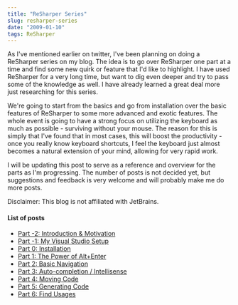 ```yaml
---
title: "ReSharper Series"
slug: resharper-series
date: "2009-01-10"
tags: ReSharper
---
```

As I've mentioned earlier on twitter, I've been planning on doing a ReSharper series on my blog. The idea is to go over ReSharper one part at a time and find some new quirk or feature that I'd like to highlight. I have used ReSharper for a very long time, but want to dig even deeper and try to pass some of the knowledge as well. I have already learned a great deal more just researching for this series.
 
We're going to start from the basics and go from installation over the basic features of ReSharper to some more advanced and exotic features. The whole event is going to have a strong focus on utilizing the keyboard as much as possible - surviving without your mouse. The reason for this is simply that I've found that in most cases, this will boost the productivity - once you really know keyboard shortcuts, I feel the keyboard just almost becomes a natural extension of your mind, allowing for very rapid work.
 
I will be updating this post to serve as a reference and overview for the parts as I'm progressing. The number of posts is not decided yet, but suggestions and feedback is very welcome and will probably make me do more posts.
 
Disclaimer: This blog is not affiliated with JetBrains.
 
#### List of posts
 - [Part -2: Introduction & Motivation](/2009/01/10/resharper-series-part-minus-2-introduction-motivation/) 
 - [Part -1: My Visual Studio Setup](/2009/01/13/resharper-series-part-minus-1-my-visual-studio-setup/)
 - [Part 0: Installation](/2009/01/17/resharper-series-part-0-installation/)
 - [Part 1: The Power of Alt+Enter](/2009/01/21/resharper-series-part-1-the-power-of-alt-enter/)
 - [Part 2: Basic Navigation](/2009/01/27/resharper-series-part-2-basic-navigation/)
 - [Part 3: Auto-completion / Intellisense](/2009/02/04/resharper-series-part-3-auto-completion-intellisense/)
 - [Part 4: Moving Code](/2009/02/10/resharper-series-part-4-moving-code/)
 - [Part 5: Generating Code](/2009/03/04/resharper-series-part-5-generating-code/)
 - [Part 6: Find Usages](/2009/03/09/resharper-series-part-6-find-usages/)
